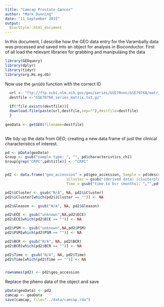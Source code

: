 ```yaml
---
title: "Camcap Prostate Cancer"
author: "Mark Dunning"
date: "11 September 2015"
output:
  BiocStyle::html_document
---
```


In this document, I describe how the GEO data entry for the Varambally data was processed and saved into an object for analysis in Bioconductor. First of all load the relevant libraries for grabbing and manipulaing the data

```r
library(GEOquery)
library(dplyr)
library(tidyr)
library(org.Hs.eg.db)

```

Now use the `getGEO` function with the correct ID

```r

  url <- "ftp://ftp.ncbi.nlm.nih.gov/geo/series/GSE70nnn/GSE70768/matrix/"
  destfile <-"GSE70768_series_matrix.txt.gz"
  
  if(!file.exists(destfile)){
  download.file(paste(url,destfile,sep=""),destfile=destfile)
  }
  
geoData <- getGEO(filename=destfile)
  
```  


We tidy up the data from GEO; creating a new data frame of just the clinical characteristics of interest.

```r

pd <- pData(geoData)
Group <- gsub("sample type: ", "", pd$characteristics_ch1)
Group[grep("CRPC",pd$title)] <- "CRPC"


pd2 <- data.frame("geo_accession" = pd$geo_accession, Sample = pd$description, Sample_Group = Group,Gleason=gsub("tumour gleason: ","",pd$characteristics_ch1.1), 
                            iCluster = gsub("(derived data) iclusterplus group: ","",pd$characteristics_ch1.3,fixed=TRUE),ECE=gsub("extra-capsular extension (ece): ","",pd$characteristics_ch1.4,fixed=TRUE),PSM = gsub("positive surgical margins (psm): ","",pd$characteristics_ch1.5,fixed=TRUE),BCR = gsub("biochemical relapse (bcr): ","",pd$characteristics_ch1.6,fixed=TRUE),
                            Time = gsub("time to bcr (months): ","",pd$characteristics_ch1.7,fixed=TRUE),ERG = gsub("tmprss2: ERG gene fusion status: ","",pd$characteristics_ch1.8,fixed=TRUE))

pd2$iCluster <- gsub("N/A", NA, pd2$iCluster)
pd2$iCluster[which(pd2$iCluster == "")] <- NA

pd2$Gleason <- gsub("N/A", NA, pd2$Gleason)

pd2$ECE <- gsub("unknown",NA,pd2$ECE)
pd2$ECE[which(pd2$ECE == "")] <- NA

pd2$PSM <- gsub("unknown",NA,pd2$PSM)
pd2$PSM[which(pd2$PSM == "")] <- NA

pd2$BCR <- gsub("N/A", NA, pd2$BCR)
pd2$BCR[which(pd2$BCR == "")] <- NA

pd2$Time <- gsub("N/A", NA, pd2$Time)
pd2$Time[which(pd2$Time == "")] <- NA


rownames(pd2) <- pd2$geo_accession

```

Replace the pheno data of the object and save

```r
         
pData(geoData) <- pd2
camcap <- geoData
save(camcap, file="../data/camcap.rda")

```

